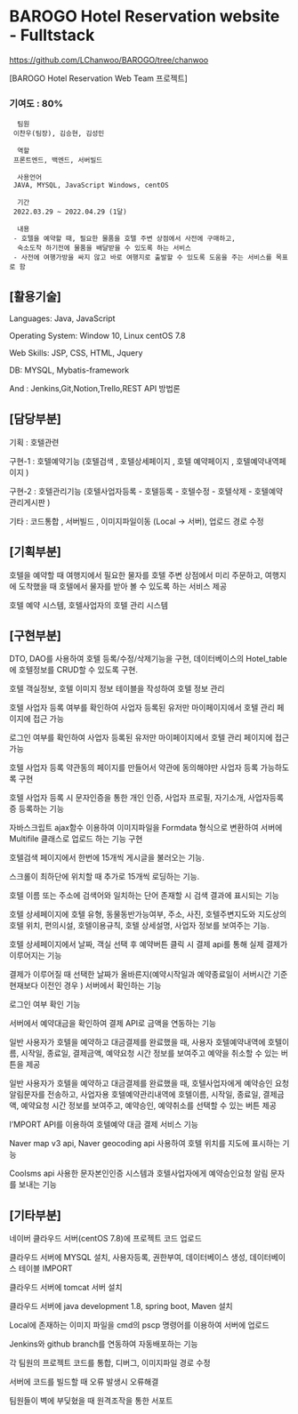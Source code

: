 # BAROGO Hotel Reservation website - Fulltstack
https://github.com/LChanwoo/BAROGO/tree/chanwoo

[BAROGO Hotel Reservation Web Team 프로젝트]
### 기여도 : 80%
```
  팀원
 이찬우(팀장), 김승현, 김성민

  역할
 프론트엔드, 백엔드, 서버빌드

  사용언어
 JAVA, MYSQL, JavaScript Windows, centOS

  기간
 2022.03.29 ~ 2022.04.29 (1달)

  내용
 - 호텔을 예약할 때, 필요한 물품을 호텔 주변 상점에서 사전에 구매하고, 
  숙소도착 하기전에 물품을 배달받을 수 있도록 하는 서비스
 - 사전에 여행가방을 싸지 않고 바로 여행지로 출발할 수 있도록 도움을 주는 서비스를 목표로 함 
```
## [활용기술]
Languages: Java, JavaScript

Operating System: Window 10, Linux centOS 7.8

Web Skills: JSP, CSS, HTML, Jquery

DB: MYSQL, Mybatis-framework

And : Jenkins,Git,Notion,Trello,REST API 방법론

## [담당부분]
기획 : 호텔관련 

구현-1 : 호텔예약기능 (호텔검색 , 호텔상세페이지 , 호텔  예약페이지 , 호텔예약내역페이지 )

구현-2 : 호텔관리기능 (호텔사업자등록  - 호텔등록  - 호텔수정  - 호텔삭제  - 호텔예약관리게시판 )

기타 : 코드통합 , 서버빌드 , 이미지파일이동 (Local -> 서버), 업로드  경로  수정

## [기획부분]
호텔을 예약할 때 여행지에서 필요한 물자를 호텔 주변 상점에서 미리 주문하고, 여행지에 도착했을 때 호텔에서 물자를 받아 볼 수 있도록 하는 서비스 제공

호텔 예약 시스템, 호텔사업자의 호텔 관리 시스템 
## [구현부분]
DTO, DAO를 사용하여 호텔 등록/수정/삭제기능을 구현, 데이터베이스의 Hotel_table에 호텔정보를 CRUD할 수 있도록 구현.

호텔 객실정보, 호텔 이미지 정보 테이블을 작성하여 호텔 정보 관리

호텔 사업자 등록 여부를 확인하여 사업자 등록된 유저만 마이페이지에서 호텔 관리 페이지에 접근 가능

로그인 여부를 확인하여 사업자 등록된 유저만 마이페이지에서 호텔 관리 페이지에 접근 가능

호텔 사업자 등록 약관동의 페이지를 만들어서 약관에 동의해야만 사업자 등록 가능하도록 구현

호텔 사업자 등록 시 문자인증을 통한 개인 인증, 사업자 프로필, 자기소개, 사업자등록증  등록하는 기능  

자바스크립트 ajax함수 이용하여 이미지파일을 Formdata 형식으로 변환하여 서버에 Multifile 클래스로 업로드 하는 기능 구현

호텔검색 페이지에서 한번에 15개씩 게시글을 불러오는 기능. 

스크롤이 최하단에 위치할 때 추가로 15개씩 로딩하는 기능.

호텔 이름 또는 주소에 검색어와 일치하는 단어 존재할 시 검색 결과에 표시되는 기능

호텔 상세페이지에 호텔 유형, 동물동반가능여부, 주소, 사진, 호텔주변지도와 지도상의 호텔 위치, 편의시설, 호텔이용규칙, 호텔 상세설명, 사업자 정보를 보여주는 기능. 

호텔 상세페이지에서 날짜, 객실 선택 후 예약버튼 클릭 시 결제 api를 통해 실제 결제가 이루어지는 기능 

결제가 이루어질 때 선택한 날짜가 올바른지(예약시작일과 예약종료일이 서버시간 기준 현재보다 이전인 경우 ) 서버에서 확인하는 기능

로그인 여부 확인 기능

서버에서 예약대금을 확인하여 결제 API로 금액을 연동하는 기능  

일반 사용자가 호텔을 예약하고 대금결제를 완료했을 때, 사용자 호텔예약내역에 호텔이름, 시작일, 종료일, 결제금액, 예약요청 시간 정보를 보여주고 예약을 취소할 수 있는 버튼을 제공

일반 사용자가 호텔을 예약하고 대금결제를 완료했을 때, 호텔사업자에게 예약승인 요청 알림문자를 전송하고, 사업자용 호텔예약관리내역에 호텔이름, 시작일, 종료일, 결제금액, 예약요청 시간 정보를 보여주고, 예약승인, 예약취소를 선택할 수 있는 버튼 제공 

I’MPORT API를 이용하여 호텔예약 대금 결제 서비스 기능

Naver map v3 api, Naver geocoding api 사용하여 호텔 위치를 지도에 표시하는 기능

Coolsms api 사용한 문자본인인증 시스템과 호텔사업자에게 예약승인요청 알림 문자를 보내는 기능

## [기타부분]
네이버 클라우드 서버(centOS 7.8)에 프로젝트 코드 업로드

클라우드 서버에 MYSQL 설치, 사용자등록, 권한부여, 데이터베이스 생성, 데이터베이스 테이블 IMPORT

클라우드 서버에 tomcat 서버 설치

클라우드 서버에 java development 1.8, spring boot, Maven 설치

Local에 존재하는 이미지 파일을 cmd의 pscp 명령어를 이용하여 서버에 업로드

Jenkins와 github branch를 연동하여 자동배포하는 기능 

각 팀원의 프로젝트 코드를 통합, 디버그, 이미지파일 경로 수정 

서버에 코드를 빌드할 때 오류 발생시 오류해결

팀원들이 벽에 부딪혔을 때 원격조작을 통한 서포트  
